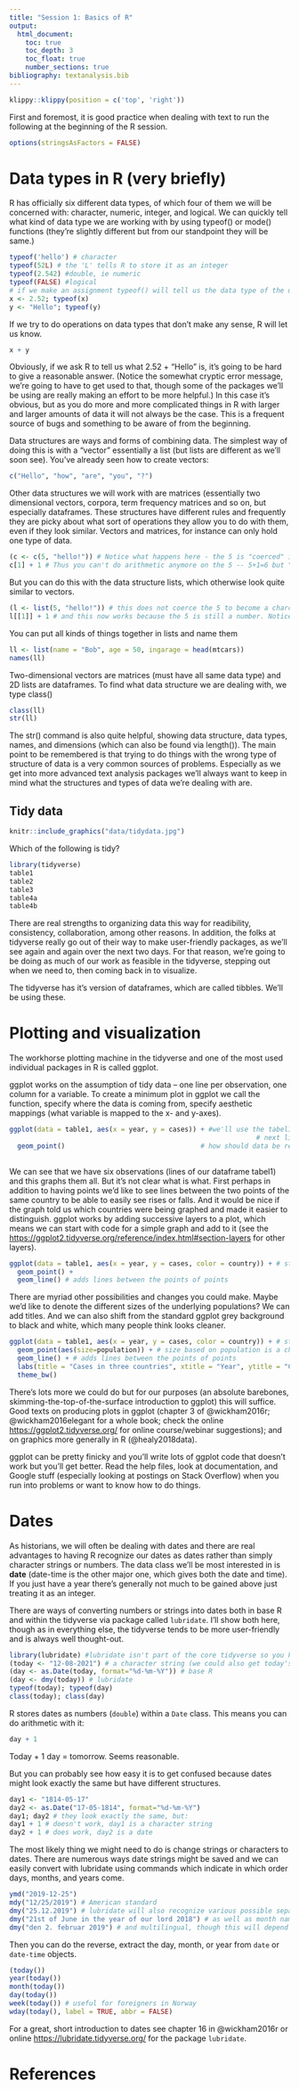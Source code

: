 ---
title: "Session 1: Basics of R"
output: 
  html_document:
    toc: true
    toc_depth: 3
    toc_float: true
    number_sections: true
bibliography: textanalysis.bib
---

```{r klippy, echo=FALSE, include=TRUE}
klippy::klippy(position = c('top', 'right'))
```

First and foremost, it is good practice when dealing with text to run the following at the beginning of the R session. 

```{r}
options(stringsAsFactors = FALSE)
```

# Data types in R (very briefly)

R has officially six different data types, of which four of them we will be concerned with: character, numeric, integer, and logical. We can quickly tell what kind of data type we are working with by using typeof() or mode() functions (they're slightly different but from our standpoint they will be same.)

```{r}
typeof('hello') # character
typeof(52L) # the 'L' tells R to store it as an integer
typeof(2.542) #double, ie numeric
typeof(FALSE) #logical
# if we make an assignment typeof() will tell us the data type of the underlying value
x <- 2.52; typeof(x)
y <- "Hello"; typeof(y)
```

If we try to do operations on data types that don't make any sense, R will let us know.

```{r, error = TRUE}
x + y
```

Obviously, if we ask R to tell us what 2.52 + "Hello" is, it's going to be hard to give a reasonable answer. (Notice the somewhat cryptic error message, we're going to have to get used to that, though some of the packages we'll be using are really making an effort to be more helpful.) In this case it's obvious, but as you do more and more complicated things in R with larger and larger amounts of data it will not always be the case. This is a frequent source of bugs and something to be aware of from the beginning.

Data structures are ways and forms of combining data. The simplest way of doing this is with a "vector" essentially a list (but lists are different as we'll soon see). You've already seen how to create vectors:
```{r}
c("Hello", "how", "are", "you", "?")
```

Other data structures we will work with are matrices (essentially two dimensional vectors, corpora, term frequency matrices and so on, but especially dataframes. These structures have different rules and frequently they are picky about what sort of operations they allow you to do with them, even if they look similar. Vectors and matrices, for instance can only hold one type of data. 

```{r, error = TRUE}
(c <- c(5, "hello!")) # Notice what happens here - the 5 is "coerced" into becoming a character. 
c[1] + 1 # Thus you can't do arithmetic anymore on the 5 -- 5+1=6 but "5"+1 is the same kind of operation as 2 + "Hello".
```

But you can do this with the data structure lists, which otherwise look quite similar to vectors. 

```{r}
(l <- list(5, "hello!")) # this does not coerce the 5 to become a charcter
l[[1]] + 1 # and this now works because the 5 is still a number. Notice contents of lists are subset by double [[]]
```

You can put all kinds of things together in lists and name them
```{r}
ll <- list(name = "Bob", age = 50, ingarage = head(mtcars))
names(ll)
```

Two-dimensional vectors are matrices (must have all same data type) and 2D lists are dataframes. To find what data structure we are dealing with, we type class()
```{r}
class(ll)
str(ll)
```

The str() command is also quite helpful, showing data structure, data types, names, and dimensions (which can also be found via length()). The main point to be remembered is that trying to do things with the wrong type of structure of data is a very common sources of problems. Especially as we get into more advanced text analysis packages we'll always want to keep in mind what the structures and types of data we're dealing with are.


## Tidy data

```{r, echo=FALSE, fig.align="center", fig.cap = "Julie Lowndes & Allison Horst, https://docs.google.com/presentation/d/1N7hKepabvl9OrHjvGJWPjUsfzVdB5xzV5AsFndgSwms/edit#slide=id.p"}
knitr::include_graphics("data/tidydata.jpg")
```

Which of the following is tidy?
```{r, message=FALSE}
library(tidyverse)
table1
table2
table3
table4a
table4b
```

There are real strengths to organizing data this way for readibility, consistency, collaboration, among other reasons. In addition, the folks at tidyverse really go out of their way to make user-friendly packages, as we'll see again and again over the next two days. For that reason, we're going to be doing as much of our work as feasible in the tidyverse, stepping out when we need to, then coming back in to visualize. 

The tidyverse has it's version of dataframes, which are called tibbles. We'll be using these.

# Plotting and visualization

The workhorse plotting machine in the tidyverse and one of the most used individual packages in R is called ggplot. 

ggplot works on the assumption of tidy data -- one line per observation, one column for a variable. To create a minimum plot in ggplot we call the function, specify where the data is coming from, specify aesthetic mappings (what variable is mapped to the x- and y-axes).

```{r}
ggplot(data = table1, aes(x = year, y = cases)) + #we'll use the tabel1 data from above, "+" tells ggplot that the call continues to the 
                                                              # next line
  geom_point()                                  # how should data be represented, here with points
  
```

We can see that we have six observations (lines of our dataframe tabel1) and this graphs them all. But it's not clear what is what. First perhaps in addition to having points we'd like to see lines between the two points of the same country to be able to easily see rises or falls. And it would be nice if the graph told us which countries were being graphed and made it easier to distinguish. ggplot works by adding successive layers to a plot, which means we can start with code for a simple graph and add to it (see the [https://ggplot2.tidyverse.org/reference/index.html#section-layers](documentation) for other layers).

```{r}
ggplot(data = table1, aes(x = year, y = cases, color = country)) + # start with our first simple plot, add colors by country (also adds legend)
  geom_point() +
  geom_line() # adds lines between the points of points 
```

There are myriad other possibilities and changes you could make. Maybe we'd like to denote the different sizes of the underlying populations? We can add titles. And we can also shift from the standard ggplot grey background to black and white, which many people think looks cleaner. 

```{r}
ggplot(data = table1, aes(x = year, y = cases, color = country)) + # start with our first simple plot, add colors by country (also adds legend)
  geom_point(aes(size=population)) + # size based on population is a change to the way the data is visualized (maps it to an aesthetic) and thus goes                                      # in aes(). It might not always be obvious what goes in aes() and what doesn't.
  geom_line() + # adds lines between the points of points 
  labs(title = "Cases in three countries", xtitle = "Year", ytitle = "Cases") +
  theme_bw()
```  

There's lots more we could do but for our purposes (an absolute barebones, skimming-the-top-of-the-surface introduction to ggplot) this will suffice. Good texts on producing plots in ggplot (chapter 3 of @wickham2016r; @wickham2016elegant for a whole book; check the online [https://ggplot2.tidyverse.org/](documentation) for online course/webinar suggestions); and on graphics more generally in R (@healy2018data). 

ggplot can be pretty finicky and you'll write lots of ggplot code that doesn't work but you'll get better. Read the help files, look at documentation, and Google stuff (especially looking at postings on Stack Overflow) when you run into problems or want to know how to do things. 

# Dates

As historians, we will often be dealing with dates and there are real advantages to having R recognize our dates as dates rather than simply character strings or numbers. The data class we'll be most interested in is __date__ (date-time is the other major one, which gives both the date and time). If you just have a year there's generally not much to be gained above just treating it as an integer.

There are ways of converting numbers or strings into dates both in base R and within the tidyverse via package called ``lubridate``. I'll show both here, though as in everything else, the tidyverse tends to be more user-friendly and is always well thought-out.

```{r}
library(lubridate) #lubridate isn't part of the core tidyverse so you have to load it separately
(today <- "12-08-2021") # a character string (we could also get today's date, in date format, with the command: today(), now() for date-time)
(day <- as.Date(today, format="%d-%m-%Y")) # base R
(day <- dmy(today)) # lubridate
typeof(today); typeof(day)
class(today); class(day)
```

R stores dates as numbers (``double``) within a ``Date`` class. This means you can do arithmetic with it:
```{r}
day + 1 
```

Today + 1 day = tomorrow. Seems reasonable. 

But you can probably see how easy it is to get confused because dates might look exactly the same but have different structures.

```{r, error=TRUE}
day1 <- "1814-05-17"
day2 <- as.Date("17-05-1814", format="%d-%m-%Y")
day1; day2 # they look exactly the same, but:
day1 + 1 # doesn't work, day1 is a character string
day2 + 1 # does work, day2 is a date
```

The most likely thing we might need to do is change strings or characters to dates. There are numerous ways date strings might be saved and we can easily convert with lubridate using commands which indicate in which order days, months, and years come.

```{r}
ymd("2019-12-25") 
mdy("12/25/2019") # American standard
dmy("25.12.2019") # lubridate will also recognize various possible separators
dmy("21st of June in the year of our lord 2018") # as well as month names and possible phrasings, it's really pretty smart
dmy("den 2. februar 2019") # and multilingual, though this will depend on your language locale (Sys.getlocale (category = "LC_ALL"))
```

Then you can do the reverse, extract the day, month, or year from ``date`` or ``date-time`` objects.

```{r}
(today())
year(today())
month(today())
day(today())
week(today()) # useful for foreigners in Norway
wday(today(), label = TRUE, abbr = FALSE)
```

For a great, short introduction to dates see chapter 16 in @wickham2016r or online [https://lubridate.tidyverse.org/](documentation) for the package ``lubridate``.

# References